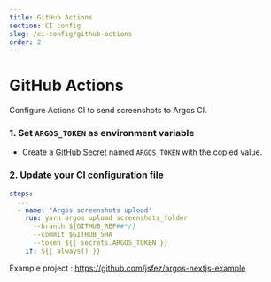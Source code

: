 ```yaml
---
title: GitHub Actions
section: CI config
slug: /ci-config/github-actions
order: 2
---
```


# GitHub Actions

Configure Actions CI to send screenshots to Argos CI.

### 1. Set `ARGOS_TOKEN` as environment variable

- Create a [GitHub Secret](https://docs.github.com/en/actions/security-guides/encrypted-secrets#creating-encrypted-secrets-for-a-repository) named `ARGOS_TOKEN` with the copied value.

### 2. Update your CI configuration file

```yml
steps:
  ...
  - name: 'Argos screenshots upload'
    run: yarn argos upload screenshots_folder
      --branch ${GITHUB_REF##*/}
      --commit $GITHUB_SHA
      --token ${{ secrets.ARGOS_TOKEN }}
    if: ${{ always() }}
```

Example project : https://github.com/jsfez/argos-nextjs-example
